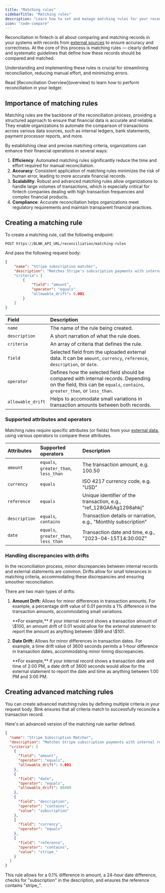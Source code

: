 ```yaml
---
title: "Matching rules"
sidebarTitle: "Matching rules"
description: "Learn how to set and manage matching rules for your reconciliation process."
icon: "code-compare"
---
```



Reconciliation in fintech is all about comparing and matching records in your systems with records from [external sources](external-data) to ensure accuracy and correctness. At the core of this process is matching rules — clearly defined and systematic guidelines that define how these records should be compared and matched.

Understanding and implementing these rules is crucial for streamlining reconciliation, reducing manual effort, and minimizing errors.

<Note>
    Read [Reconciliation Overview](overview) to learn how to perform reconciliation in your ledger.
</Note>

## Importance of matching rules

Matching rules are the backbone of the reconciliation process, providing a structured approach to ensure that financial data is accurate and reliable. They enable organizations to automate the comparison of transactions across various data sources, such as internal ledgers, bank statements, payment processor reports, and more. 

By establishing clear and precise matching criteria, organizations can enhance their financial operations in several ways:

1. **Efficiency**: Automated matching rules significantly reduce the time and effort required for manual reconciliation.
2. **Accuracy**: Consistent application of matching rules minimizes the risk of human error, leading to more accurate financial records.
3. **Scalability**: Robust and advanced matching rules allow organizations to handle large volumes of transactions, which is especially critical for fintech companies dealing with high transaction frequencies and complex financial products.
4. **Compliance**: Accurate reconciliation helps organizations meet regulatory requirements and maintain transparent financial practices.

## Creating a matching rule

To create a matching rule, call the following endpoint:

```
POST https://BLNK_API_URL/reconciliation/matching-rules
```

And pass the following request body:

```json Request
{
    "name": "Stripe subscription matcher",
    "description": "Matches Stripe's subcsription payments with internal records"
    "criteria": [
        {
            "field": "amount",
            "operator": "equals"
            "allowable_drift": 0.001
        }
    ]
}
```

| Field | Description |
| :--- | :--- |
| `name` | The name of the rule being created. |
| `description` | A short narration of what the rule does. |
| `criteria` | An array of criteria that defines the rule. |
| `field` | Selected field from the uploaded external data. It can be `amount`, `currency`, `reference`, `description`, or `date`. |
| `operator` | Defines how the selected field should be compared with internal records. Depending on the field, this can be `equals`, `contains`, `greater_than`, or `less_than`. |
| `allowable_drift` | Helps to accomodate small variations in transaction amounts between both records. |

### Supported attributes and operators

Matching rules require specific attributes (or fields) from your [external data](external-data), using various operators to compare these attributes. 

| Attributes | Supported operators | Description |
| :--- | :--- | :--- |
| `amount` | `equals`, `greater_than`, `less_than` | The transaction amount, e.g. 100.50 |
| `currency` | `equals` | ISO 4217 currency code, e.g. "USD" |
| `reference` | `equals` | Unique identifier of the transaction, e.g., "ref_128GA6Ag1298ahkj" |
| `description` | `equals`, `contains` | Transaction details or narration, e.g., "Monthly subscription" |
| `date` | `equals`, `greater_than`, `less_than` | Transaction date and time, e.g., "2023-04-15T14:30:00Z" |

### Handling discrepancies with drifts

In the reconciliation process, minor discrepancies between internal records and external statements are common. Drifts allow for small tolerances in matching criteria, accommodating these discrepancies and ensuring smoother reconciliation. 

There are two main types of drifts:

1. **Amount Drift:** Allows for minor differences in transaction amounts. For example, a percentage drift value of 0.01 permits a 1% difference in the transaction amounts, accommodating small variations.

    <Tip>
        **For example,** if your internal record shows a transaction amount of \$100, an amount drift of 0.01 would allow for the external statement to report the amount as anything between \$99 and \$101.
    </Tip>

2. **Date Drift:** Allows for minor differences in transaction dates. For example, a time drift value of 3600 seconds permits a 1-hour difference in transaction dates, accommodating minor timing discrepancies.

    <Tip>
        **For example,** if your internal record shows a transaction date and time of 2:00 PM, a date drift of 3600 seconds would allow for the external statement to report the date and time as anything between 1:00 PM and 3:00 PM.
    </Tip>

## Creating advanced matching rules

You can create advanced matching rules by defining multiple criteria in your request body. Blnk ensures that all criteria match to successfully reconcile a transaction record.

Here's an advanced version of the matching rule earlier defined. 

```json Request
{
  "name": "Stripe Subscription Matcher",
  "description": "Matches Stripe subscription payments with internal records",
  "criteria": [
    {
      "field": "amount",
      "operator": "equals",
      "allowable_drift": 0.001
    },
    {
      "field": "date",
      "operator": "equals",
      "allowable_drift": 86400
    },
    {
      "field": "description",
      "operator": "contains",
      "value": "subscription"
    },
    {
      "field": "currency",
      "operator": "equals"
    },
    {
      "field": "reference",
      "operator": "contains",
      "value": "stripe_"
    }
  ]
}
```

This rule allows for a 0.1% difference in amount, a 24-hour date difference, checks for "subscription" in the description, and ensures the reference contains "stripe_".

<NeedHelp />
